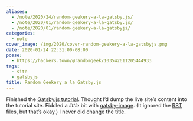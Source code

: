 ```yaml
---
aliases:
  - /note/2020/24/random-geekery-a-la-gatsby.js/
  - /note/2020/01/random-geekery-a-la-gatsby.js/
  - /note/2020/01/random-geekery-a-la-gatsbyjs/
categories:
  - note
cover_image: /img/2020/cover-random-geekery-a-la-gatsbyjs.png
date: 2020-01-24 22:31:00-08:00
posse:
  - https://hackers.town/@randomgeek/103542611205444933
tags:
  - site
  - gatsbyjs
title: Random Geekery a la Gatsby.js
---
```


Finished the [Gatsby.js tutorial](https://www.gatsbyjs.org/tutorial/).
Thought I’d dump the live site’s content into the tutorial site. Fiddled
a *little* bit with
[gatsby-image](https://www.gatsbyjs.org/packages/gatsby-image/). (It
ignored the [RST](/tags/rst) files, but that’s okay.) I never did change
the title.
